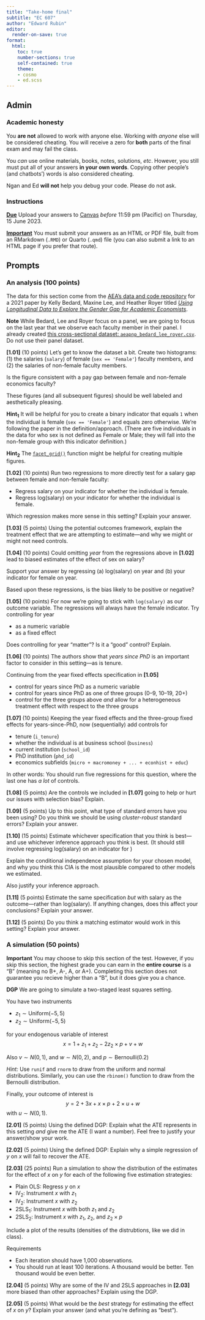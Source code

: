 ```yaml
---
title: "Take-home final"
subtitle: "EC 607"
author: "Edward Rubin"
editor:
  render-on-save: true
format:
  html:
    toc: true
    number-sections: true
    self-contained: true
    theme:
    - cosmo
    - ed.scss
---
```


## Admin

### Academic honesty

You **are not** allowed to work with anyone else. Working with *anyone* else will be considered cheating. You will receive a zero for **both** parts of the final exam and may fail the class.

You *can* use online materials, books, notes, solutions, *etc*. However, you still must put all of your answers **in your own words**. Copying other people's (and chatbots') words is also considered cheating.

Ngan and Ed **will not** help you debug your code. Please do not ask.

### Instructions

[**Due**]{style="text-decoration: underline;"} Upload your answers to [Canvas](https://canvas.uoregon.edu/) *before* 11:59 pm (Pacific) on Thursday, 15 June 2023.

[**Important**]{style="text-decoration: underline;"} You must submit your answers as an HTML or PDF file, built from an RMarkdown (`.RMD`) or Quarto (`.qmd`) file (you can also submit a link to an HTML page if you prefer that route).

## Prompts

### An analysis (100 points)

The data for this section come from the [AEA's data and code repository](https://www.openicpsr.org/openicpsr/project/139401/version/V1/view) for a 2021 paper by Kelly Bedard, Maxine Lee, and Heather Royer titled [*Using Longitudinal Data to Explore the Gender Gap for Academic Economists*](https://www.aeaweb.org/articles?id=10.1257/pandp.20211087).

**Note** While Bedard, Lee and Royer focus on a panel, we are going to focus on the last year that we observe each faculty member in their panel. I already created [this cross-sectional dataset: `aeapnp_bedard_lee_royer.csv`](https://raw.githack.com/edrubin/EC607S23/master/final/final-home/aeapnp_bedard_lee_royer.csv). Do not use their panel dataset.

**[1.01]** (10 points) Let's get to know the dataset a bit. Create two histograms: (1) the salaries (`salary`) of female (`sex == 'Female'`) faculty members, and (2) the salaries of non-female faculty members.

Is the figure consistent with a pay gap between female and non-female economics faculty?

These figures (and all subsequent figures) should be well labeled and aesthetically pleasing.

**Hint~1~** It will be helpful for you to create a binary indicator that equals `1` when the individual is female (`sex == 'Female'`) and equals zero otherwise. We're following the paper in the definition/approach. (There are five individuals in the data for who sex is not defined as Female or Male; they will fall into the non-female group with this indicator definition.)

**Hint~2~** The [`facet_grid()`](https://ggplot2.tidyverse.org/reference/facet_grid.html) function might be helpful for creating multiple figures.

**[1.02]** (10 points) Run two regressions to more directly test for a salary gap between female and non-female faculty:

- Regress salary on your indicator for whether the individual is female.
- Regress log(salary) on your indicator for whether the individual is female.

Which regression makes more sense in this setting? Explain your answer.

**[1.03]** (5 points) Using the potential outcomes framework, explain the treatment effect that we are attempting to estimate—and why we might or might not need controls.

**[1.04]** (10 points) Could omitting *year* from the regressions above in **[1.02]** lead to biased estimates of the effect of sex on salary? 

Support your answer by regressing (a) log(salary) on year and (b) your indicator for female on year.

Based upon these regressions, is the bias likely to be positive or negative?

**[1.05]** (10 points) For now we're going to stick with `log(salary)` as our outcome variable. The regressions will always have the female indicator. Try controlling for year

- as a numeric variable
- as a fixed effect

Does controlling for year "matter"? Is it a "good" control? Explain. 

**[1.06]** (10 points) The authors show that *years since PhD* is an important factor to consider in this setting—as is tenure.

Continuing from the year fixed effects specification in **[1.05]**

- control for years since PhD as a numeric variable
- control for years since PhD as one of three groups (0–9, 10–19, 20+)
- control for the three groups above *and* allow for a heterogeneous treatment effect with respect to the three groups 

**[1.07]** (10 points) Keeping the year fixed effects and the three-group fixed effects for years-since-PhD, now (sequentially) add controls for

- tenure (`i_tenure`)
- whether the individual is at business school (`business`) 
- current institution (`school_id`)
- PhD institution (`phd_id`)
- economics subfields (`micro + macromoney + ... + econhist + educ`)

In other words: You should run five regressions for this question, where the last one has *a lot* of controls.

**[1.08]** (5 points) Are the controls we included in **[1.07]** going to help or hurt our issues with selection bias? Explain.

**[1.09]** (5 points) Up to this point, what type of standard errors have you been using? Do you think we should be using *cluster-robust* standard errors? Explain your answer. 

**[1.10]** (15 points) Estimate whichever specification that you think is best—and use whichever inference approach you think is best. (It should still involve regressing log(salary) on an indicator for )

Explain the conditional independence assumption for your chosen model, and why you think this CIA is the most plausible compared to other models we estimated. 

Also justify your inference approach.

**[1.11]** (5 points) Estimate the same specification *but* with salary as the outcome—rather than log(salary). If anything changes, does this affect your conclusions? Explain your answer.

**[1.12]** (5 points) Do you think a matching estimator would work in this setting? Explain your answer.

### A simulation (50 points)

**Important** You may choose to skip this section of the test. However, if you skip this section, the highest grade you can earn in the **entire course** is a "B" (meaning no B+, A-, A, or A+). Completing this section does not guarantee you recieve higher than a "B", but it does give you a chance.

**DGP** We are going to simulate a two-staged least squares setting. 

You have two instruments

- $z_1 \sim \text{Uniform}(-5, 5)$
- $z_2 \sim \text{Uniform}(-5, 5)$

for your endogenous variable of interest
$$x = 1 + z_1 + z_2 - 2 z_2 \times p + v + w$$

Also $v \sim N(0, 1)$, and $w \sim N(0, 2)$, and $p \sim \text{Bernoulli}(0.2)$ 

*Hint:* Use `runif` and `rnorm` to draw from the uniform and normal distributions. Similarly, you can use the `rbinom()` function to draw from the Bernoulli distribution.

Finally, your outcome of interest is 
$$y = 2 + 3 x + x \times p + 2 \times u + w$$
with $u \sim N(0, 1)$.

**[2.01]** (5 points) Using the defined DGP: Explain what the ATE represents in this setting *and* give me the ATE (I want a number). Feel free to justify your answer/show your work.

**[2.02]** (5 points) Using the defined DGP: Explain why a simple regression of $y$ on $x$ will fail to recover the ATE.

**[2.03]** (25 points) Run a simulation to show the distribution of the estimates for the effect of $x$ on $y$ for each of the following five estimation strategies:

- Plain OLS: Regress $y$ on $x$
- IV~2~: Instrument $x$ with $z_1$
- IV~2~: Instrument $x$ with $z_2$
- 2SLS~1~: Instrument $x$ with both $z_1$ and $z_2$
- 2SLS~2~: Instrument $x$ with $z_1$, $z_2$, and $z_2\times p$

Include a plot of the results (densities of the distrubtions, like we did in class).

Requirements

- Each iteration should have 1,000 observations.
- You should run at least 100 iterations. A thousand would be better. Ten thousand would be even better.

**[2.04]** (5 points) Why are some of the IV and 2SLS approaches in **[2.03]** more biased than other approaches? Explain using the DGP.

**[2.05]** (5 points) What would be the *best* strategy for estimating the effect of $x$ on $y$? Explain your answer (and what you're defining as "best").